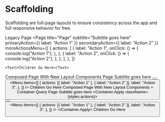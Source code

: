 
# Scaffolding

Scaffolding are full-page layouts to ensure consistency across the app and full
responsive behavior for free.

<Heading level={3}>Legacy Page</Heading>
<Canvas>
  <Page
    title="Page"
    subtitle="Subtitle goes here"
    primaryAction={{ label: "Action 1" }}
    secondaryAction={{ label: "Action 2" }}
    moreActionsMenu={[
      {
        actions: [
          {
            label: "Action 1",
            onClick: () => {
              console.log("Action 1");
            },
          },
          {
            label: "Action 2",
            onClick: () => {
              console.log("Action 2");
            },
          },
        ],
      },
    ]}
  >
    <Text>Children Go Here</Text>
  </Page>
</Canvas>

<Heading level={3}>Composed Page With New Layout Components</Heading>
<Canvas>
  <ContentBlock align="left" maxWidth="1285px">
    <Box padding="base">
      <Stack space="larger">
        <SideKick
          contentMinWidth="40%"
          sideWidth="364px"
          collapseBelow="1285px"
        >
          <Stack>
            <Heading level={1}>Page</Heading>
            <Text size="large" variation="subdued">
              <Emphasis variation="bold">Subtitle goes here</Emphasis>
            </Text>
          </Stack>
          <Cluster justify="end" collapseBelow="1285px">
            <Button label="Action 1" />
            <Button label="Action 2" type="secondary" />
            <Menu
              items={[
                {
                  actions: [{ label: "Action 1" }, { label: "Action 2" }],
                  label: "Action 3",
                },
              ]}
            />
          </Cluster>
        </SideKick>
        <Text>Children Go Here</Text>
      </Stack>
    </Box>
  </ContentBlock>
</Canvas>
<Heading level={3}>
  Composed Page With New Layout Components + Container Query
</Heading>
<Canvas>
  <Container name="container-items">
    <Box padding="base">
      <ContentBlock align="left" maxWidth="1285px">
        <Stack space="larger">
          <SideKick
            collapseBelow="1285px"
            contentMinWidth="30%"
            sideWidth="364px"
          >
            <Stack>
              <Heading level={1}>Page</Heading>
              <Text size="large" variation="subdued">
                <Emphasis variation="bold">Subtitle goes here</Emphasis>
              </Text>
            </Stack>
            <Box>
              <Container.Apply className={styles.actions}>
                <Cluster justify="end">
                  <Button label="Action 1" />
                  <Button label="Action 2" type="secondary" />
                  <Menu
                    items={[
                      {
                        actions: [{ label: "Action 1" }, { label: "Action 2" }],
                        label: "Action 3",
                      },
                    ]}
                  />
                </Cluster>
              </Container.Apply>
            </Box>
          </SideKick>
          <Text>Children Go Here</Text>
        </Stack>
      </ContentBlock>
    </Box>
  </Container>
</Canvas>
